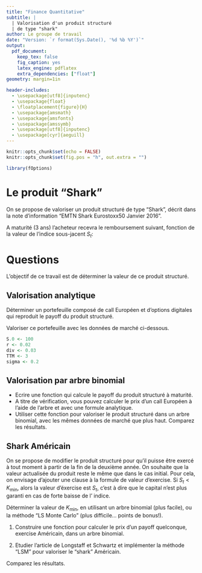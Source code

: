 ```yaml
---
title: "Finance Quantitative"
subtitle: |
  | Valorisation d'un produit structuré
  | de type "shark"
author: Le groupe de travail 
date: "Version: `r format(Sys.Date(), '%d %b %Y')`"
output:
  pdf_document:
    keep_tex: false
    fig_caption: yes
    latex_engine: pdflatex
    extra_dependencies: ["float"]
geometry: margin=1in

header-includes:
  - \usepackage[utf8]{inputenc}
  - \usepackage{float}
  - \floatplacement{figure}{H}
  - \usepackage{amsmath}
  - \usepackage{amsfonts}
  - \usepackage{amssymb}
  - \usepackage[utf8]{inputenc}
  - \usepackage[cyr]{aeguill}
---
```


```r
knitr::opts_chunk$set(echo = FALSE)
knitr::opts_chunk$set(fig.pos = "h", out.extra = "")
```

```r
library(fOptions)

```

 
# Le produit "Shark"

On se propose de valoriser un produit structuré de type "Shark", décrit dans la note d'information "EMTN Shark Eurostoxx50 Janvier 2016".

A maturité (3 ans) l'acheteur recevra le remboursement suivant, fonction de la valeur de l'indice sous-jacent $S_t$:

\begin{itemize}
\item Si $S_t>125$ le client reçoit 105.
\item Si $100 \leq S_t \leq 125$, le client reçoit $S_t$.
\item Si $S_t < 100$, le client reçoit 100.
\end{itemize}

# Questions

L'objectif de ce travail est de déterminer la valeur de ce produit structuré.

## Valorisation analytique

Déterminer un portefeuille composé de call Européen et d'options digitales qui
reproduit le payoff du produit structuré.

Valoriser ce portefeuille avec les données de marché ci-dessous.

```r
S.0 <- 100
r <- 0.02
div <- 0.03
TTM <- 3
sigma <- 0.2
```


## Valorisation par arbre binomial

- Ecrire une fonction qui calcule le payoff du produit structuré à maturité.
- A titre de vérification, vous pouvez calculer le prix d'un call Européen à
l'aide de l'arbre et avec une formule analytique.
- Utiliser cette fonction pour valoriser le produit structuré dans un arbre binomial, avec les mêmes données de marché que plus haut. Comparez les résultats.


## Shark Américain

On se propose de modifier le produit structuré pour qu'il puisse être 
exercé à tout moment à partir de la fin de la deuxième année.
On souhaite que la valeur actualisée du produit reste le même que dans le cas initial.
Pour cela, on envisage d'ajouter une clause à la formule de valeur d'exercise.
Si $S_t < K_{\textrm{min}}$, alors la valeur d'éxercise est $S_t$, c'est à dire que le capital n'est plus garanti en cas de forte baisse de l' indice.

Déterminer la valeur de $K_{\textrm{min}}$, en utilisant un arbre binomial (plus facile), ou la méthode "LS Monte Carlo" (plus difficile... points de bonus!).

1. Construire une fonction pour calculer le prix d'un payoff quelconque, exercise Américain, dans un arbre binomial.

2. Etudier l'article de Longstaff et Schwartz et implémenter la méthode "LSM"
pour valoriser le "shark" Américain.

Comparez les résultats.

